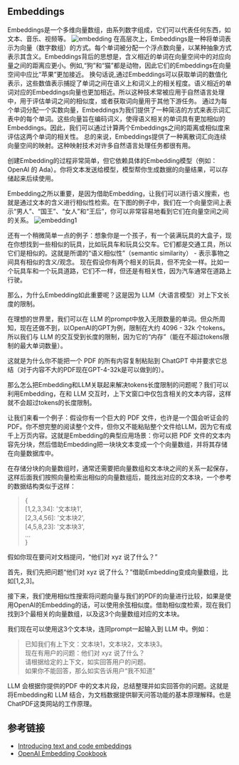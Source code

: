 ## Embeddings
Embeddings是一个多维向量数组，由系列数字组成，它们可以代表任何东西，如文本、音乐、视频等。
![embedding](http://image.iflightit.com/uPic/nevlSK.jpg)
在高层次上，Embeddings是一种将单词表示为向量（数字数组）的方式。每个单词被分配一个浮点数向量，以某种抽象方式表示其含义。Embeddings背后的思想是，含义相近的单词在向量空间中的对应向量之间的距离应更小。例如,“狗”和“猫”都是动物，因此它们的Embeddings在向量空间中应比“苹果”更加接近。
换句话说,通过Embeddings可以获取单词的数值化表示，这些数值表示捕捉了单词之间在语义上和词义上的相关程度。语义相近的单词对应的Embeddings向量也更加相近。所以这种技术常被应用于自然语言处理中，用于评估单词之间的相似度，或者获取词向量用于其他下游任务。
通过为每个单词分配一个实数向量，Embeddings为我们提供了一种简洁的方式来表示词汇表中的每个单词。这些向量旨在编码词义，使得语义相关的单词具有更加相似的Embeddings。因此，我们可以通过计算两个Embeddings之间的距离或相似度来评估这两个单词的相关性。
总的来说，Embeddings提供了一种离散词汇向连续向量空间的映射。这种映射技术对许多自然语言处理任务都很有用。

创建Embedding的过程非常简单，但它依赖具体的Embedding模型（例如：OpenAI 的 Ada）。你将文本发送给模型，模型帮你生成数据的向量结果，可以存储起来后续使用。

Embedding之所以重要，是因为借助Embedding，让我们可以进行语义搜索，也就是通过文本的含义进行相似性检索。在下图的例子中，我们在一个向量空间上表示“男人”、“国王”、“女人”和“王后”，你可以非常容易地看到它们在向量空间之间的关系。
![embedding1](http://image.iflightit.com/uPic/InmPxL.jpg)

还有一个稍微简单一点的例子：想象你是一个孩子，有一个装满玩具的大盒子，现在你想找到一些相似的玩具，比如玩具车和玩具公交车。它们都是交通工具，所以它们是相似的。这就是所谓的“语义相似性”（semantic similarity） - 表示事物之间具有相似的含义/观念。
现在假设你有两个相关的玩具，但不完全一样。比如一个玩具车和一个玩具道路，它们不一样，但还是有相关性，因为汽车通常在道路上行驶。

那么，为什么Embedding如此重要呢？这是因为 LLM（大语言模型）对上下文长度的限制。

在理想的世界里，我们可以在 LLM 的prompt中放入无限数量的单词。但众所周知，现在还做不到，以OpenAI的GPT为例，限制在大约 4096 - 32k 个tokens。所以我们与 LLM 的交互受到长度的限制，因为它的“内存”（能在不超过tokens限制的最大单词数量）。

这就是为什么你不能把一个 PDF 的所有内容复制粘贴到 ChatGPT 中并要求它总结（对于内容不大的PDF现在GPT-4-32k是可以做到的）。

那么怎么把Embedding和LLM关联起来解决tokens长度限制的问题呢？我们可以利用Embedding，在和 LLM 交互时，上下文窗口中仅包含相关的文本内容，这样就不会超过tokens的长度限制。

让我们来看一个例子：假设你有一个巨大的 PDF 文件，也许是一个国会听证会的PDF。你不想完整的阅读整个文件，但你又不能粘贴整个文件给LLM，因为它有成千上万页内容。这就是Embedding的典型应用场景：你可以把 PDF 文件的文本内容先分块，然后借助Embedding把一块块文本变成一个个向量数组，并将其存储在向量数据库中。

在存储分块的向量数组时，通常还需要把向量数组和文本块之间的关系一起保存，这样后面我们按照向量检索出相似的向量数组后，能找出对应的文本块，一个参考的数据结构类似于这样：

> \{ \
    [1,2,3,34]: '文本块1', \
    [2,3,4,56]: '文本块2', \
    [4,5,8,23]: '文本块3', \
    ... \
\}

假如你现在要问对文档提问，“他们对 xyz 说了什么？”

首先，我们先把问题“他们对 xyz 说了什么？”借助Embedding变成向量数组，比如[1,2,3]。

接下来，我们使用相似性搜索将问题向量与我们的PDF的向量进行比较，如果是使用OpenAI的Embedding的话，可以使用余弦相似度。借助相似度检索，现在我们找到3个最相关的向量数组，以及这3个向量数组对应的文本块。

我们现在可以使用这3个文本块，连同prompt一起输入到 LLM 中。例如：
> 已知我们有上下文：文本块1，文本块2，文本块3。\
现在有用户的问题：他们对 xyz 说了什么？ \
请根据给定的上下文，如实回答用户的问题。 \
如果你不能回答，那么如实告诉用户“我不知道” 

LLM 会根据你提供的PDF 中的文本片段，总结整理并如实回答你的问题。这就是将Embedding和 LLM 结合，为文档数据提供聊天问答功能的基本原理解释。也是ChatPDF这类网站的工作原理。

## 参考链接

* [Introducing text and code embeddings](https://openai.com/blog/introducing-text-and-code-embeddings)
* [OpenAI Embedding Cookbook](https://github.com/openai/openai-cookbook/blob/main/examples/Question_answering_using_embeddings.ipynb)